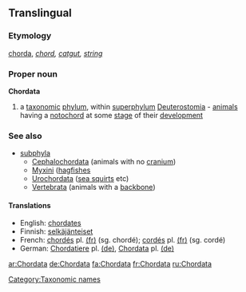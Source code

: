 ==Translingual==

===Etymology===
{{L.}} [[chorda]], ''[[chord]], [[catgut]], [[string]]''

===Proper noun===
{{wikipedia}}
'''Chordata'''

# a [[taxonomic]] [[phylum]], within [[superphylum]] [[Deuterostomia]] - [[animal]]s having a [[notochord]] at some [[stage]] of their [[development]]

===See also===
{{wikispecies}}
* [[subphyla]]
** [[Cephalochordata]] (animals with no [[cranium]])
** [[Myxini]] ([[hagfish]]es
** [[Urochordata]] ([[sea squirt]]s etc)
** [[Vertebrata]] (animals with a [[backbone]])

====Translations====
{{rfc-level|Translations at L4+ not in L3 POS section}}
{{trans-top|a taxonomic phylum, within superphylum Deuterostomia}}
* English: [[chordates]]
* Finnish: [[selkäjänteiset]]
* French: [[chordés]] {{m}} pl. [[:fr:chordés|(fr)]] (sg. chordé); [[cordés]] {{m}} pl. [[:fr:cordés|(fr)]] (sg. cordé)
* German: [[Chordatiere]] {{f}} pl. [[:de:Chordatiere|(de)]], [[Chordata]] {{n}} pl. [[:de:Chordata|(de)]]
{{trans-mid}}
{{trans-bottom}}

[[Category:Taxonomic names]]

[[ar:Chordata]]
[[de:Chordata]]
[[fa:Chordata]]
[[fr:Chordata]]
[[ru:Chordata]]